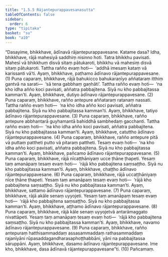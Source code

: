```yaml
---
title: "1.5.5 Rājantepurappavesanasutta"
tableOfContents: false
sidebar:
  order: 6
type: "tipitaka"
basket: "su"
book: "a10"
---
```



<DynamicBreadcrumb />

<Division number="45" book="a10">

<Paragraph number="309" book="a10">
“Dasayime, bhikkhave, ādīnavā rājantepurappavesane. Katame dasa? Idha, bhikkhave, rājā mahesiyā saddhiṃ nisinno hoti. Tatra bhikkhu pavisati. Mahesī vā bhikkhuṃ disvā sitaṃ pātukaroti, bhikkhu vā mahesiṃ disvā sitaṃ pātukaroti. Tattha rañño evaṃ hoti—  ‘addhā imesaṃ kataṃ vā karissanti vā’ti. Ayaṃ, bhikkhave, paṭhamo ādīnavo rājantepurappavesane. (1)
</Paragraph>

<Paragraph number="310" book="a10">
Puna caparaṃ, bhikkhave, rājā bahukicco bahukaraṇīyo aññataraṃ itthiṃ gantvā na sarati—  ‘sā tena gabbhaṃ gaṇhāti’. Tattha rañño evaṃ hoti—  ‘na kho idha añño koci pavisati, aññatra pabbajitena. Siyā nu kho pabbajitassa kamman’ti. Ayaṃ, bhikkhave, dutiyo ādīnavo rājantepurappavesane. (2)
</Paragraph>

<Paragraph number="311" book="a10">
Puna caparaṃ, bhikkhave, rañño antepure aññataraṃ ratanaṃ nassati. Tattha rañño evaṃ hoti—  ‘na kho idha añño koci pavisati, aññatra pabbajitena. Siyā nu kho pabbajitassa kamman’ti. Ayaṃ, bhikkhave, tatiyo ādīnavo rājantepurappavesane. (3)
</Paragraph>

<Paragraph number="312" book="a10">
Puna caparaṃ, bhikkhave, rañño antepure abbhantarā guyhamantā bahiddhā sambhedaṃ gacchanti. Tattha rañño evaṃ hoti—  ‘na kho idha añño koci pavisati, aññatra pabbajitena. Siyā nu kho pabbajitassa kamman’ti. Ayaṃ, bhikkhave, catuttho ādīnavo rājantepurappavesane. (4)
</Paragraph>

<Paragraph number="313" book="a10">
Puna caparaṃ, bhikkhave, rañño antepure pitā vā puttaṃ pattheti putto vā pitaraṃ pattheti. Tesaṃ evaṃ hoti—  ‘na kho idha añño koci pavisati, aññatra pabbajitena. Siyā nu kho pabbajitassa kamman’ti. Ayaṃ, bhikkhave, pañcamo ādīnavo rājantepurappavesane. (5)
</Paragraph>

<Paragraph number="314" book="a10">
Puna caparaṃ, bhikkhave, rājā nīcaṭṭhāniyaṃ ucce ṭhāne ṭhapeti. Yesaṃ taṃ amanāpaṃ tesaṃ evaṃ hoti—  ‘rājā kho pabbajitena saṃsaṭṭho. Siyā nu kho pabbajitassa kamman’ti. Ayaṃ, bhikkhave, chaṭṭho ādīnavo rājantepurappavesane. (6)
</Paragraph>

<Paragraph number="315" book="a10">
Puna caparaṃ, bhikkhave, rājā uccaṭṭhāniyaṃ nīce ṭhāne ṭhapeti. Yesaṃ taṃ amanāpaṃ tesaṃ evaṃ hoti—  ‘rājā kho pabbajitena saṃsaṭṭho. Siyā nu kho pabbajitassa kamman’ti. Ayaṃ, bhikkhave, sattamo ādīnavo rājantepurappavesane. (7)
</Paragraph>

<Paragraph number="316" book="a10">
Puna caparaṃ, bhikkhave, rājā akāle senaṃ uyyojeti. Yesaṃ taṃ amanāpaṃ tesaṃ evaṃ hoti—  ‘rājā kho pabbajitena saṃsaṭṭho. Siyā nu kho pabbajitassa kamman’ti. Ayaṃ, bhikkhave, aṭṭhamo ādīnavo rājantepurappavesane. (8)
</Paragraph>

<Paragraph number="317" book="a10">
Puna caparaṃ, bhikkhave, rājā kāle senaṃ uyyojetvā antarāmaggato nivattāpeti. Yesaṃ taṃ amanāpaṃ tesaṃ evaṃ hoti—  ‘rājā kho pabbajitena saṃsaṭṭho. Siyā nu kho pabbajitassa kamman’ti. Ayaṃ, bhikkhave, navamo ādīnavo rājantepurappavesane. (9)
</Paragraph>

<Paragraph number="318" book="a10">
Puna caparaṃ, bhikkhave, rañño antepuraṃ hatthisammaddaṃ assasammaddaṃ rathasammaddaṃ rajanīyāni rūpasaddagandharasaphoṭṭhabbāni, yāni na pabbajitassa sāruppāni. Ayaṃ, bhikkhave, dasamo ādīnavo rājantepurappavesane. Ime kho, bhikkhave, dasa ādīnavā rājantepurappavesane”ti. (10)

</Paragraph>
</Division>

<Paragraph number="319" type="center" book="a10">
Pañcamaṃ.
</Paragraph>